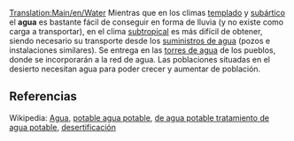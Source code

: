 [[Translation:Main/en/Water]]
{{es/Carga| carga  = Agua
| imagen = Water.png
| producida =[[Main/es/Suministro de agua|Suministro de agua]]
| aceptada  =[[Main/es/Torre de agua|Torre de agua]]
}}
Mientras que en los climas [[Main/en/Clima/Es#Templado|templado]] y [[Main/en/Clima/Es#Subártico|subártico]] el '''agua''' es bastante fácil de conseguir en forma de lluvia (y no existe como carga a transportar), en el clima [[Main/en/Clima/Es#Subtropical|subtropical]] es más difícil de obtener, siendo necesario su transporte desde los [[Main/es/Suministro de agua|suministros de agua]] (pozos e instalaciones similares). Se entrega en las [[Main/es/Torre de agua|torres de agua]] de los pueblos, donde se incorporarán a la red de agua. Las poblaciones situadas en el desierto necesitan agua para poder crecer y aumentar de población.


==Referencias==
Wikipedia: [http://www.wikipedia.org/wiki/es:agua Agua], [http://www.wikipedia.org/wiki/es:agua potable agua potable], [http://www.wikipedia.org/wiki/es:tratamiento de agua potable tratamiento de agua potable], [http://www.wikipedia.org/wiki/es:desertificación desertificación]